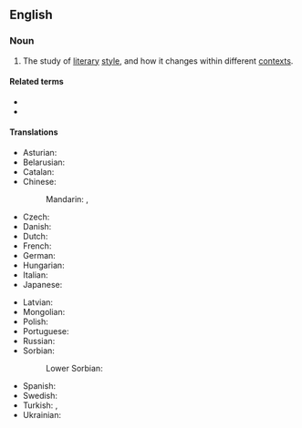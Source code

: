 ==English==

===Noun===
{{wikipedia|stylistics (linguistics)}}
{{en-noun|-}}

# {{lb|en|linguistics}} The study of [[literary]] [[style]], and how it changes within different [[context]]s.

====Related terms====
* {{l|en|stylistic}}
* {{l|en|stylistically}}

====Translations====
{{trans-top|study of literary style}}
* Asturian: {{t|ast|estilística|f}}
* Belarusian: {{t|be|стылі́стыка|f}}
* Catalan: {{t|ca|estilística|f}}
* Chinese:
*: Mandarin: {{t|cmn|文體學|sc=Hani}}, {{t|cmn|文体学|tr=wéntǐxué|sc=Hani}}
* Czech: {{t|cs|stylistika|f}}
* Danish: {{t|da|stilistik|c}}
* Dutch: {{t+|nl|stilistiek|f}}
* French: {{t+|fr|stylistique|f}}
* German: {{t+|de|Stilistik|f}}
* Hungarian: {{t|hu|stilisztika}}
* Italian: {{t|it|stilistica|f}}
* Japanese: {{t|ja|文体論|tr=ぶんたいろん, buntairon|sc=Jpan}}
{{trans-mid}}
* Latvian: {{t|lv|stilistika|f}}
* Mongolian: {{t|mn|найруулгазүй}} {{t|mn|ᠨᠠᠢᠢᠷᠠᠭᠤᠯᠭ᠎ᠠ ᠵᠦᠢ}}
* Polish: {{t+|pl|stylistyka|f}}
* Portuguese: {{t+|pt|estilística|f}}
* Russian: {{t+|ru|стили́стика|f}}
* Sorbian:
*: Lower Sorbian: {{t|dsb|stilistika|f}}
* Spanish: {{t+|es|estilística|f}}
* Swedish: {{t+|sv|stilistik|c}}
* Turkish: {{t|tr|biçem bilimi}}, {{t|tr|biçembilim}}
* Ukrainian: {{t|uk|стилі́стика|f}}
{{trans-bottom}}